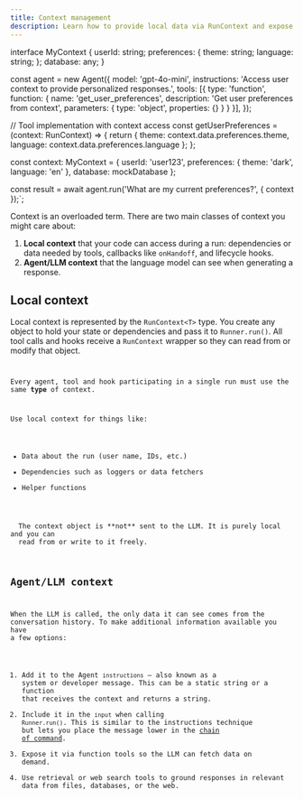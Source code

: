 ```yaml
---
title: Context management
description: Learn how to provide local data via RunContext and expose context to the LLM
---
```




interface MyContext {
  userId: string;
  preferences: {
    theme: string;
    language: string;
  };
  database: any;
}

const agent = new Agent({
  model: 'gpt-4o-mini',
  instructions: 'Access user context to provide personalized responses.',
  tools: [{
    type: 'function',
    function: {
      name: 'get_user_preferences',
      description: 'Get user preferences from context',
      parameters: { type: 'object', properties: {} }
    }
  }],
});

// Tool implementation with context access
const getUserPreferences = (context: RunContext<MyContext>) => {
  return {
    theme: context.data.preferences.theme,
    language: context.data.preferences.language
  };
};

const context: MyContext = {
  userId: 'user123',
  preferences: { theme: 'dark', language: 'en' },
  database: mockDatabase
};

const result = await agent.run('What are my current preferences?', { context });`;

Context is an overloaded term. There are two main classes of context you might care about:

1. **Local context** that your code can access during a run: dependencies or data needed by tools, callbacks like `onHandoff`, and lifecycle hooks.
2. **Agent/LLM context** that the language model can see when generating a response.

## Local context

Local context is represented by the `RunContext<T>` type. You create any object to hold your state or dependencies and pass it to `Runner.run()`. All tool calls and hooks receive a `RunContext` wrapper so they can read from or modify that object.

<Code
  lang="typescript"
  code={localContextExample}
  title="Local context example"
/>

Every agent, tool and hook participating in a single run must use the same **type** of context.

Use local context for things like:

- Data about the run (user name, IDs, etc.)
- Dependencies such as loggers or data fetchers
- Helper functions

<Aside type="note">
  The context object is **not** sent to the LLM. It is purely local and you can
  read from or write to it freely.
</Aside>

## Agent/LLM context

When the LLM is called, the only data it can see comes from the conversation history. To make additional information available you have a few options:

1. Add it to the Agent `instructions` – also known as a system or developer message. This can be a static string or a function that receives the context and returns a string.
2. Include it in the `input` when calling `Runner.run()`. This is similar to the instructions technique but lets you place the message lower in the [chain of command](https://cdn.openai.com/spec/model-spec-2024-05-08.html#follow-the-chain-of-command).
3. Expose it via function tools so the LLM can fetch data on demand.
4. Use retrieval or web search tools to ground responses in relevant data from files, databases, or the web.
